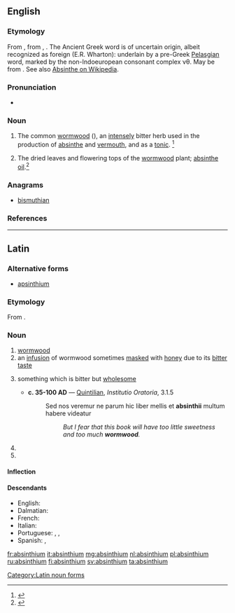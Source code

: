 {{also|Absinthium}}
==English==

===Etymology===
From {{etyl|la|en}} {{term|absinthium|lang=la}}, from {{etyl|grc|en}} {{term|sc=polytonic|ἀψίνθιον|tr=apsinthion|lang=grc}}, {{term|sc=polytonic| ἀσπίνθιον|tr=apsinthion|lang=grc}}.  The Ancient Greek word is of uncertain origin, albeit recognized as foreign (E.R. Wharton):  underlain by a pre-Greek  [[w:Pelasgians#Pelasgian_as_pre-Indo-European|Pelasgian]] word, marked by the non-Indoeuropean consonant complex νθ.
May be from {{etyl|fa|en}} {{term|sc=fa-Arab|اسپند|tr=ispand||wild rue|lang=fa}}. See also [[w:Absinthe#Etymology|Absinthe on Wikipedia]].

===Pronunciation===
* {{a|US}} {{IPA|/æbˈsɪn.θi.m̩/}}

===Noun===
{{en-noun|absinthium}}

# {{context|nowadays|rare|botany|lang=en}} The common [[wormwood]] ({{taxlink|Artemisia absinthium|species}}), an [[intensely]] bitter herb used in the production of [[absinthe]] and [[vermouth]], and as a [[tonic]]. {{defdate|First attested around 1150 to 1350.}}<ref name=SOED>{{reference-book | last =| first = | authorlink =  | coauthors =  | editor =Brown, Lesley  | others =  | title = The Shorter Oxford English Dictionary | origdate =  | origyear = 1933| origmonth =  | url =  | format =  | accessdate =  | accessyear =  | accessmonth =  | edition = 5th | date =  | year =2003| month =  | publisher =Oxford University Press  | location =Oxford, UK | language =  | id =  | doi = | isbn =978-0-19-860575-7 | lccn = | ol = | pages =9| chapter =  | chapterurl =  | quote =}}</ref>
# The dried leaves and flowering tops of the [[wormwood]] plant; [[absinthe oil]].<ref>{{reference-book | last =| first = | authorlink =  | coauthors =  | editor =Gove, Philip Babcock    | others =  | title = Webster's Third International Dictionary of the English Language Unabridged | origdate =  | origyear = 1909 | origmonth =  | url =  | format =  | accessdate =  | accessyear =  | accessmonth =  | edition =  | date =  | year =1976  | month =  | publisher =G. & C. Merriam Co.  | location = Springfield, MA | language =  | id =  | doi = | isbn =0-87779-101-5 | lccn = | ol = | pages =6| chapter =  | chapterurl =  | quote =}}</ref>

===Anagrams===
* [[bismuthian#English|bismuthian]]

===References===
<references/>

----

==Latin==

===Alternative forms===
* [[apsinthium]]

===Etymology===
From {{etyl|grc|la}} {{term|ἀψίνθιον||wormwood|tr=apsinthion|lang=grc}}.

===Noun===
{{la-noun|absinthium|absinthii#Latin|absinthiī|n|second}}

# [[wormwood]]
# an [[infusion]] of wormwood sometimes [[masked]] with [[honey]] due to its [[bitter]] [[taste]]
# {{context|figuratively|lang=la}} something which is bitter but [[wholesome]]
#* '''c. 35-100 AD''' — [[w:Quintilian|Quintilian]], ''Institutio Oratoria'', 3.1.5
#*: Sed nos veremur ne parum hic liber mellis et '''absinthii''' multum habere videatur
#*:: ''But I fear that this book will have too little sweetness and too much '''wormwood'''.''
# {{inflection of|absinthium||acc|s|lang=la}}
# {{inflection of|absinthium||voc|s|lang=la}}

====Inflection====
{{la-decl-2nd-N|absinthi}}

====Descendants====
* English: {{l/en|absinthe}}
* Dalmatian: {{l|dlm|ascianz}}
* French: {{l/fr|absinthe}}
* Italian: {{l|it|assenzio}}
* Portuguese: {{l/pt|sintro}}, {{l/pt|absíntio}}, {{l/pt|absinto}} {{qualifier|via French}}
* Spanish: {{l/es|absintio}}, {{l/es|ajenjo}}

[[Category:Latin noun forms]]

[[fr:absinthium]]
[[it:absinthium]]
[[mg:absinthium]]
[[nl:absinthium]]
[[pl:absinthium]]
[[ru:absinthium]]
[[fi:absinthium]]
[[sv:absinthium]]
[[ta:absinthium]]